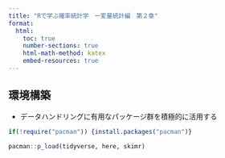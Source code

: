 ```yaml
---
title: "Rで学ぶ確率統計学　一変量統計編　第２章"
format:
  html:
    toc: true
    number-sections: true
    html-math-method: katex
    embed-resources: true
---
```


## 環境構築

-   データハンドリングに有用なパッケージ群を積極的に活用する

```r
if(!require("pacman")) {install.packages("pacman")}

pacman::p_load(tidyverse, here, skimr)
```
